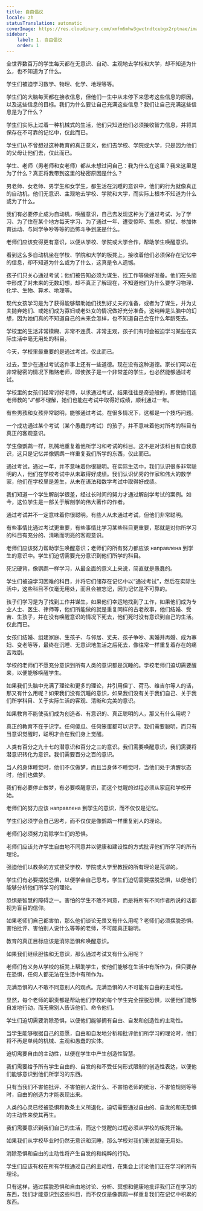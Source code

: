 ```yaml
---
title: 自由倡议
locale: zh
statusTranslation: automatic
coverImage: https://res.cloudinary.com/xmfm6mhw3gwctndtcubgx2rptnae/image/upload/v1740337243/small_cover_educacion_fundamental_a051170f1c.webp
sidebar:
    label: 1. 自由倡议
    order: 1
---
```

全世界数百万的学生每天都在无意识、自动、主观地去学校和大学，却不知道为什么，也不知道为了什么。

学生们被迫学习数学、物理、化学、地理等等。

学生们的大脑每天都在接收信息，但他们一生中从未停下来思考这些信息的原因，以及这些信息的目标。我们为什么要让自己充满这些信息？我们让自己充满这些信息是为了什么？

学生们实际上过着一种机械式的生活，他们只知道他们必须接收智力信息，并将其保存在不可靠的记忆中，仅此而已。

学生们从不曾想过这种教育的真正意义，他们去学校、学院或大学，只是因为他们的父母让他们去，仅此而已。

学生、老师（男老师和女老师）都从未想过问自己：我为什么在这里？我来这里是为了什么？真正将我带到这里的秘密原因是什么？

男老师、女老师、男学生和女学生，都生活在沉睡的意识中，他们的行为就像真正的自动机，他们无意识、主观地去学校、学院和大学，而实际上根本不知道为什么或为了什么。

我们有必要停止成为自动机，唤醒意识，自己去发现这种为了通过考试、为了学习、为了住在某个地方每天学习、为了通过一年、遭受惊吓、焦虑、担忧、参加体育运动、与同学争吵等等的恐怖斗争到底是什么。

老师们应该变得更有意识，以便从学校、学院或大学合作，帮助学生唤醒意识。

看到这么多自动机坐在学校、学院和大学的板凳上，接收着他们必须保存在记忆中的信息，却不知道为什么或为了什么，这真是令人遗憾。

孩子们只关心通过考试；他们被告知必须为谋生、找工作等做好准备。他们在头脑中形成了对未来的无数幻想，却不真正了解现在，不知道他们为什么要学习物理、化学、生物、算术、地理等。

现代女孩学习是为了获得能够帮助她们找到好丈夫的准备，或者为了谋生，并为丈夫抛弃她们、或她们成为寡妇或老处女的情况做好充分准备。这纯粹是头脑中的幻想，因为她们真的不知道自己的未来会怎样，也不知道自己会在什么年龄死去。

学校里的生活非常模糊、非常不连贯、非常主观，孩子们有时会被迫学习某些在实际生活中毫无用处的科目。

今天，学校里最重要的是通过考试，仅此而已。

过去，至少在通过考试这件事上还有一些道德。现在没有这种道德。家长们可以在非常秘密的情况下贿赂老师，即使孩子是一个非常差的学生，也必然能够通过考试。

学校里的女孩们经常讨好老师，以求通过考试，结果往往是奇迹般的，即使她们连老师教的“J”都不理解，她们也能在考试中取得好成绩，顺利通过一年。

有些男孩和女孩非常聪明，能够通过考试。在很多情况下，这都是一个技巧问题。

一个成功通过某个考试（某个愚蠢的考试）的孩子，并不意味着他对所考的科目有真正的客观意识。

学生像鹦鹉一样，机械地重复着他所学习和考试的科目。这不是对该科目有自我意识，这只是记忆并像鹦鹉一样重复我们所学的东西，仅此而已。

通过考试，通过一年，并不意味着你很聪明。在实际生活中，我们认识很多非常聪明的人，他们在学校考试中从未取得好成绩。我们认识优秀的作家和伟大的数学家，他们在学校里是差生，从未在语法和数学考试中取得好成绩。

我们知道一个学生解剖学很差，经过长时间的努力才通过解剖学考试的案例。如今，这位学生是一部关于解剖学的伟大著作的作者。

通过考试并不一定意味着你很聪明。有些人从未通过考试，但他们非常聪明。

有些事情比通过考试更重要，有些事情比学习某些科目更重要，那就是对你所学习的科目有充分的、清晰而明亮的客观意识。

老师们应该努力帮助学生唤醒意识；老师们的所有努力都应该 направлена 到学生的意识中。学生们迫切需要充分意识到他们所学的科目。

死记硬背，像鹦鹉一样学习，从最全面的意义上来说，简直就是愚蠢的。

学生们被迫学习困难的科目，并将它们储存在记忆中以“通过考试”，然后在实际生活中，这些科目不仅毫无用处，而且会被忘记，因为记忆是不可靠的。

孩子们学习是为了找到工作并谋生，如果他们幸运地找到了工作，如果他们成为专业人士、医生、律师等，他们所能做的就是重复同样的古老故事，他们结婚、受苦、生孩子，并在没有唤醒意识的情况下死去，他们死时没有意识到自己的生活。仅此而已。

女孩们结婚、组建家庭、生孩子、与邻居、丈夫、孩子争吵、离婚并再婚、成为寡妇、变老等等，最终在沉睡、无意识地生活之后死去，像往常一样重复着存在的痛苦戏剧。

学校的老师们不愿充分意识到所有人类的意识都是沉睡的。学校老师们迫切需要醒来，以便能够唤醒学生。

如果我们头脑中充满了理论和更多的理论，并引用但丁、荷马、维吉尔等人的话，那又有什么用呢？如果我们没有沉睡的意识，如果我们没有关于我们自己、关于我们所学科目、关于实际生活的客观、清晰和完美的意识。

如果教育不能使我们成为创造者、有意识的、真正聪明的人，那又有什么用呢？

真正的教育不在于识字。任何傻瓜、任何笨蛋都可以识字。我们需要聪明，而只有当意识觉醒时，聪明才会在我们身上觉醒。

人类有百分之九十七的潜意识和百分之三的意识。我们需要唤醒意识，我们需要将潜意识转化为意识。我们需要百分之百的意识。

当人的身体睡觉时，他们不仅做梦，而且当身体不睡觉时，当他们处于清醒状态时，他们也做梦。

我们有必要停止做梦，有必要唤醒意识，而这个觉醒的过程必须从家庭和学校开始。

老师们的努力应该 направлена 到学生的意识，而不仅仅是记忆。

学生们必须学会自己思考，而不仅仅是像鹦鹉一样重复别人的理论。

老师们必须努力消除学生们的恐惧。

老师们应该允许学生自由地不同意并以健康和建设性的方式批评他们所学习的所有理论。

强迫他们以教条的方式接受学校、学院或大学里教授的所有理论是荒谬的。

学生们有必要摆脱恐惧，以便学会自己思考。学生们迫切需要摆脱恐惧，以便他们能够分析他们所学习的理论。

恐惧是智慧的障碍之一。害怕的学生不敢不同意，而是将所有不同作者所说的话都视为盲目的信仰。

如果老师们自己都害怕，那么他们谈论无畏又有什么用呢？老师们必须摆脱恐惧。害怕批评、害怕别人说什么等等的老师，不可能真正聪明。

教育的真正目标应该是消除恐惧和唤醒意识。

如果我们继续胆怯和无意识，那么通过考试又有什么用呢？

老师们有义务从学校的板凳上帮助学生，使他们能够在生活中有所作为，但只要存在恐惧，任何人都无法在生活中有所作为。

充满恐惧的人不敢不同意别人的观点。充满恐惧的人不可能有自由的主动性。

显然，每个老师的职责都是帮助他们学校的每个学生完全摆脱恐惧，以便他们能够自发地行动，而无需别人告诉他们、命令他们。

学生们迫切需要消除恐惧，以便他们能够拥有自由、自发和创造性的主动性。

当学生能够根据自己的意愿，自由和自发地分析和批评他们所学习的理论时，他们将不再是单纯的机械、主观和愚蠢的实体。

迫切需要自由的主动性，以便在学生中产生创造性智慧。

我们需要给予所有学生自由的、自发的和不受任何形式限制的创造性表达，以便他们能够意识到他们所学习的东西。

只有当我们不害怕批评、不害怕别人说什么、不害怕老师的统治、不害怕规则等等时，自由的创造力才能表现出来。

人类的心灵已经被恐惧和教条主义所退化，迫切需要通过自由的、自发的和无恐惧的主动性来使其再生。

我们需要意识到我们自己的生活，而这个觉醒的过程必须从学校的板凳开始。

如果我们从学校毕业时仍然无意识和沉睡，那么学校对我们来说就毫无用处。

消除恐惧和自由的主动性将产生自发的和纯粹的行动。

学生们应该有权在所有学校通过自己的主动性，在集会上讨论他们正在学习的所有理论。

只有这样，通过摆脱恐惧和自由地讨论、分析、冥想和健康地批评我们正在学习的东西，我们才能意识到这些科目，而不仅仅是像鹦鹉一样重复我们在记忆中积累的东西。

